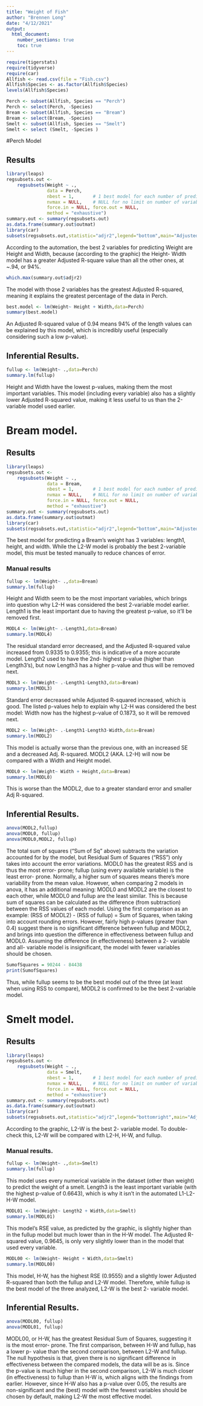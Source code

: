 ```yaml
---
title: "Weight of Fish"
author: "Brennen Long"
date: "4/12/2021"
output: 
  html_document:
    number_sections: true
    toc: true
---
```



```r
require(tigerstats)
require(tidyverse)
require(car)
Allfish <- read.csv(file = "Fish.csv")
Allfish$Species <- as.factor(Allfish$Species)
levels(Allfish$Species)
```

```r
Perch <- subset(Allfish, Species == "Perch")
Perch <- select(Perch, -Species)
Bream <- subset(Allfish, Species == "Bream")
Bream <- select(Bream, -Species)
Smelt <- subset(Allfish, Species == "Smelt")
Smelt <- select (Smelt, -Species )
```


#Perch Model

## Results

```r
library(leaps)
regsubsets.out <-
    regsubsets(Weight ~ .,
               data = Perch,
               nbest = 1,       # 1 best model for each number of predictors
               nvmax = NULL,    # NULL for no limit on number of variables
               force.in = NULL, force.out = NULL,
               method = "exhaustive")
summary.out <- summary(regsubsets.out)
as.data.frame(summary.out$outmat)
library(car)
subsets(regsubsets.out,statistic="adjr2",legend="bottom",main="Adjusted R^2")
```

According to the automation, the best 2 variables for predicting Weight are Height and Width, because (according to the graphic) the Height- Width model has a greater Adjusted R-square value than all the other ones, at ~.94, or 94%.  

```r
which.max(summary.out$adjr2)
```

The model with those 2 variables has the greatest Adjusted R-squared, meaning it explains the greatest percentage of the data in Perch.  
  
```r
best.model <- lm(Weight~ Height + Width,data=Perch)
summary(best.model)
```

An Adjusted R-squared value of 0.94 means 94% of the length values can be explained by this model, which is incredibly useful (especially considering such a low p-value).  

## Inferential Results.

```r
fullup <- lm(Weight~ .,data=Perch)
summary.lm(fullup)
```

Height and Width have the lowest p-values, making them the most important variables. This model (including every variable) also has a slightly lower Adjusted R-squared value, making it less useful to us than the 2-variable model used earlier.  


# Bream model.  

## Results

```r
library(leaps)
regsubsets.out <-
    regsubsets(Weight ~ .,
               data = Bream,
               nbest = 1,       # 1 best model for each number of predictors
               nvmax = NULL,    # NULL for no limit on number of variables
               force.in = NULL, force.out = NULL,
               method = "exhaustive")
summary.out <- summary(regsubsets.out)
as.data.frame(summary.out$outmat)
library(car)
subsets(regsubsets.out,statistic="adjr2",legend="bottom",main="Adjusted R^2")
```

The best model for predicting a Bream's weight has 3 variables: length1, height, and width. While the L2-W model is probably the best 2-variable model, this must be tested manually to reduce chances of error.  

### Manual results

```r
fullup <- lm(Weight~ .,data=Bream)
summary.lm(fullup)
```

Height and Width seem to be the most important variables, which brings into question why L2-H was considered the best 2-variable model earlier. Length1 is the least important due to having the greatest p-value, so it'll be removed first.  
  
```r
MODL4 <- lm(Weight~ .-Length1,data=Bream)
summary.lm(MODL4)
```

The residual standard error decreased, and the Adjusted R-squared value increased from 0.9335 to 0.9355; this is indicative of a more accurate model. Length2 used to have the 2nd- highest p-value (higher than Length3's), but now Length3 has a higher p-value and thus will be removed next.  

```r
MODL3 <- lm(Weight~ .-Length1-Length3,data=Bream)
summary.lm(MODL3)
```

Standard error decreased while Adjusted R-squared increased, which is good. The listed p-values help to explain why L2-H was considered the best model: Width now has the highest p-value of 0.1873, so it will be removed next.  

```r
MODL2 <- lm(Weight~ .-Length1-Length3-Width,data=Bream)
summary.lm(MODL2)
```

This model is actually worse than the previous one, with an increased SE and a decreased Adj. R-squared. MODL2 (AKA. L2-H) will now be compared with a Width and Height model.  

```r
MODL0 <- lm(Weight~ Width + Height,data=Bream)
summary.lm(MODL0)
```

This is worse than the MODL2, due to a greater standard error and smaller Adj R-squared.  

## Inferential Results.

```r
anova(MODL2,fullup)
anova(MODL0, fullup)
anova(MODL0,MODL2, fullup)

```

The total sum of squares ("Sum of Sq" above) subtracts the variation accounted for by the model, but Residual Sum of Squares ("RSS") only takes into account the error variations. MODL0 has the greatest RSS and is thus the most error- prone; fullup (using every available variable) is the least error- prone. Normally, a higher sum of squares means there's more variability from the mean value. However, when comparing 2 models in anova, it has an additional meaning: MODL0 and MODL2 are the closest to each other, while MODL0 and fullup are the least similar. This is because sum of squares can be calculated as the difference (from subtraction) between the RSS values of each model. Using the first comparison as an example: (RSS of MODL2) - (RSS of fullup) = Sum of Squares, when taking into account rounding errors. However, fairly high p-values (greater than 0.4) suggest there is no significant difference between fullup and MODL2, and brings into question the difference in effectiveness between fullup and MODL0. Assuming the difference (in effectiveness) between a 2- variable and all- variable model is insignificant, the model with fewer variables should be chosen.  

```r
SumofSquares = 90244 - 84438
print(SumofSquares)
```

Thus, while fullup seems to be the best model out of the three (at least when using RSS to compare), MODL2 is confirmed to be the best 2-variable model.  

# Smelt model. 

## Results
```r
library(leaps)
regsubsets.out <-
    regsubsets(Weight ~ .,
               data = Smelt,
               nbest = 1,       # 1 best model for each number of predictors
               nvmax = NULL,    # NULL for no limit on number of variables
               force.in = NULL, force.out = NULL,
               method = "exhaustive")
summary.out <- summary(regsubsets.out)
as.data.frame(summary.out$outmat)
library(car)
subsets(regsubsets.out,statistic="adjr2",legend="bottomright",main="Adjusted R^2")
```

According to the graphic, L2-W is the best 2- variable model. To double- check this, L2-W will be compared with L2-H, H-W, and fullup.  

### Manual results.  

```r
fullup <- lm(Weight~ .,data=Smelt)
summary.lm(fullup)
```

This model uses every numerical variable in the dataset (other than weight) to predict the weight of a smelt. Length3 is the least important variable (with the highest p-value of 0.6643), which is why it isn't in the automated L1-L2-H-W model.  

```r
MODL01 <- lm(Weight~ Length2 + Width,data=Smelt)
summary.lm(MODL01)
```

This model's RSE value, as predicted by the graphic, is slightly higher than in the fullup model but much lower than in the H-W model. The Adjusted R-squared value, 0.9645, is only very slightly lower than in the model that used every variable.  

```r
MODL00 <- lm(Weight~ Height + Width,data=Smelt)
summary.lm(MODL00)
```

This model, H-W, has the highest RSE (0.9555) and a slightly lower Adjusted R-squared than both the fullup and L2-W model. Therefore, while fullup is the best model of the three analyzed, L2-W is the best 2- variable model.  

## Inferential Results.

```r
anova(MODL00, fullup)
anova(MODL01, fullup)
```

MODL00, or H-W, has the greatest Residual Sum of Squares, suggesting it is the most error- prone. The first comparison, between H-W and fullup, has a lower p- value than the second comparison, between L2-W and fullup. The null hypothesis is that, given there is no significant difference in effectiveness between the compared models, the data will be as is. Since the p-value is much higher in the second comparison, L2-W is much closer (in effectiveness) to fullup than H-W is, which aligns with the findings from earlier. However, since H-W also has a p-value over 0.05, the results are non-significant and the (best) model with the fewest variables should be chosen by default, making L2-W the most effective model.  